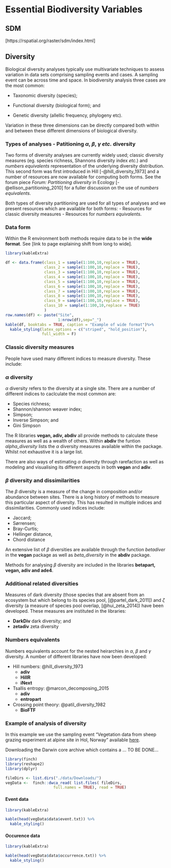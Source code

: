# Essential Biodiversity Variables

## SDM 
[https://rspatial.org/raster/sdm/index.html]

## Diversity 

Biological diversity analyses typically use multivariate techniques to assess variation in data sets comprising sampling events and cases. A sampling event can be across time and space. In biodiversity analysis three cases are the most common:

- Taxonomic diversity (species);
- Functional diversity (biological form); and

- Genetic diversity (allellic frequency, phylogeny etc).

Variation in these three dimensions can be directly compared both within and between these different dimensions of biological diversity. 

### Types of analyses - Patitioning $\alpha$, $\beta$, $\gamma$ *etc.* diversity

Two forms of diversity analyses are currently widely used; classic diversity measures (eg. species richness, Shannons diversity index *etc.*) and *numbers equivalents* representation of the underlying diversity distribution. This second form was first introduced in  Hill [-@hill_diversity_1973] and a number of resources are now available for computing both forms. See the forum piece *Forum: Partitioning diversity* in Ecology [-@ellison_partitioning_2010]  for a fuller discussion on the use of *numbers equivalents*. 

Both types of diversity partitioning are used for all types of analyses and we present resources which are available for both forms: 
 - Resources for classic diversity measures
 - Resources for *numbers equivalents*.

### Data form
Within the R environment both methods require data to be in the **wide format**. See [link to page explaining shift from long to wide].

```r
library(kableExtra)

df <- data.frame(class_1 = sample(1:100,10,replace = TRUE),
                 class_2 = sample(1:100,10,replace = TRUE),
                 class_3 = sample(1:100,10,replace = TRUE),
                 class_4 = sample(1:100,10,replace = TRUE),
                 class_5 = sample(1:100,10,replace = TRUE),
                 class_6 = sample(1:100,10,replace = TRUE),
                 class_7 = sample(1:100,10,replace = TRUE),
                 class_8 = sample(1:100,10,replace = TRUE),
                 class_9 = sample(1:100,10,replace = TRUE),
                 class_10 = sample(1:100,10,replace = TRUE)
                 )
row.names(df) <- paste("Site",
                       1:nrow(df),sep="_")
kable(df, booktabs = TRUE, caption = "Example of wide format")%>%
  kable_styling(latex_options = c("striped", "hold_position"),
                full_width = F)

```

### Classic diversity measures 

People have used many different indices to measure diversity. These include:

### $\alpha$ diversity

$\alpha$ diversity refers to the diversity at a single site. There are a number of different indices to caclculate the most common are:

- Species richness;
- Shannon/shannon weaver index;
- Simpson;
- Inverse Simpson; and
- Gini Simpson

The R libraries **vegan, adiv, abdiv** all provide methods to calculate these measures as well as a wealth of others. Within **abdiv** the funtion *alpha_diversity* lists the $\alpha$ diversity measures available within the package. Whilst not exhaustive it is a large list.

There are also ways of estimating $\alpha$ diversity through rarefaction as well as modeling and visualising its different aspects in both **vegan** and **adiv**.

### $\beta$ diversity and dissimilarities

The $\beta$ diversity is a measure of the change in composition and/or abundance between sites. There is a long history of methods to measure this particular aspect of diversity. This has resulted in multiple indices and dissimilarities. Commonly used indices include:

- Jaccard;
- Sørrensen;
- Bray-Curtis;
- Hellinger distance,
- Chord distance


An extensive list of $\beta$ diversities are available through the function *betadiver* in the **vegan** package as well as *beta_diversity* in the **abdiv** package. 

Methods for analysing $\beta$ diversity are included in the libraries **betapart, vegan, adiv and ade4**.

### Additional related diversities

Measures of dark diversity (those species that are absent from an ecosystem but which belong to its species pool, [@partel_dark_2011]) and $\zeta$ diversity (a measure of species pool overlap, [@hui_zeta_2014]) have been developed. These measures are instituted in the libraries:

- **DarkDiv** dark diversity; and
- **zetadiv** zeta diversity
 

### Numbers equivalents

Numbers equivalents account for the nested heirarchies in $\alpha$, $\beta$ and $\gamma$ diversity. A number of different libraries have now been developed:

- Hill numbers: @hill_diversity_1973
  - **adiv**
  - **HillR** 
  - **iNext**

- Tsallis entropy: @marcon_decomposing_2015
  - **adiv**
  - **entropart**
  
 - Crossing point theory: @patil_diversity_1982
    - **BioFTF**
    

### Example of analysis of diversity

In this example we use the sampling event "Vegetation data from sheep grazing experiment at alpine site in Hol, Norway" available [here](https://www.gbif.org/dataset/57d403f4-9d00-4651-8e26-1f4e81a21181). 

Downloading the Darwin core archive which contains a ... TO BE DONE...

```r
library(finch)
library(reshape2)
library(dplyr)

fileDirs <- list.dirs("./data/Downloads/")
vegData <-  finch::dwca_read( list.files( fileDirs,
                     full.names = TRUE), read = TRUE)
```


#### Event data

```r
library(kableExtra)

kable(head(vegData$data$event.txt)) %>%
  kable_styling()
```

#### Occurence data

```r
library(kableExtra)

kable(head(vegData$data$occurrence.txt)) %>%
  kable_styling()
```
